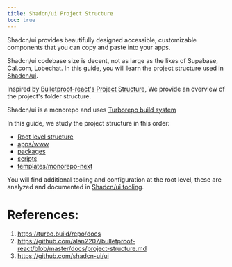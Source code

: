 ```yaml
---
title: Shadcn/ui Project Structure
toc: true
---
```


Shadcn/ui provides beautifully designed accessible, customizable components that you can copy and paste into 
your apps.

Shadcn/ui codebase size is decent, not as large as the likes of Supabase, Cal.com, Lobechat. In this guide, 
you will learn the project structure used in [Shadcn/ui](https://github.com/shadcn-ui/ui).

Inspired by 
[Bulletproof-react's Project Structure](https://github.com/alan2207/bulletproof-react/blob/master/docs/project-structure.md), 
We provide an overview of the project's folder structure.

Shadcn/ui is a monorepo and uses [Turborepo build system](https://turbo.build/repo/docs)

In this guide, we study the project structure in this order:
- [Root level structure](https://github.com/shadcn-ui/ui)
- [apps/www](https://github.com/shadcn-ui/ui/tree/main/apps/www)
- [packages](https://github.com/shadcn-ui/ui/tree/main/packages)
- [scripts](https://github.com/shadcn-ui/ui/tree/main/scripts)
- [templates/monorepo-next](https://github.com/shadcn-ui/ui/tree/main/templates/monorepo-next)

You will find additional tooling and configuration at the root level, 
these are analyzed and documented in [Shadcn/ui tooling](link-to-tooling).

# References:
1. https://turbo.build/repo/docs
2. https://github.com/alan2207/bulletproof-react/blob/master/docs/project-structure.md
3. https://github.com/shadcn-ui/ui